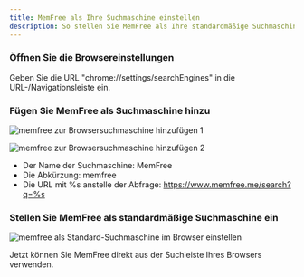```yaml
---
title: MemFree als Ihre Suchmaschine einstellen
description: So stellen Sie MemFree als Ihre standardmäßige Suchmaschine im Browser ein
---
```


<Steps>

### Öffnen Sie die Browsereinstellungen

Geben Sie die URL "chrome://settings/searchEngines" in die URL-/Navigationsleiste ein.

### Fügen Sie MemFree als Suchmaschine hinzu

<img
    className="mt-4 overflow-hidden rounded-lg border"
    src="/images/doc/add-search-engine1.png"
    alt="memfree zur Browsersuchmaschine hinzufügen 1"
/>

<img
    className="mt-4 overflow-hidden rounded-lg border"
    src="/images/doc/add-search-engine2.png"
    alt="memfree zur Browsersuchmaschine hinzufügen 2"
/>

-   Der Name der Suchmaschine: MemFree
-   Die Abkürzung: memfree
-   Die URL mit %s anstelle der Abfrage: https://www.memfree.me/search?q=%s

### Stellen Sie MemFree als standardmäßige Suchmaschine ein

<img
    className="mt-4 overflow-hidden rounded-lg border"
    src="/images/doc/default-search-engine.png"
    alt="memfree als Standard-Suchmaschine im Browser einstellen"
/>
</Steps>

Jetzt können Sie MemFree direkt aus der Suchleiste Ihres Browsers verwenden.

